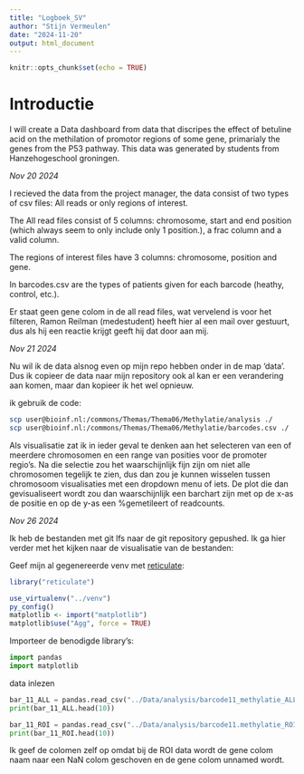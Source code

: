 ```yaml
---
title: "Logboek_SV"
author: "Stijn Vermeulen"
date: "2024-11-20"
output: html_document
---
```


```r
knitr::opts_chunk$set(echo = TRUE)
```

# Introductie

I will create a Data dashboard from data that discripes the effect of betuline acid on the methilation of promotor regions of some gene, primarialy the genes from the P53 pathway. This data was generated by students from Hanzehogeschool groningen.


*Nov 20 2024*

I recieved the data from the project manager, the data consist of two types of csv files: All reads or only regions of interest.

The All read files consist of 5 columns: chromosome, start and end position (which always seem to only include only 1 position.), a frac column and a valid column.

The regions of interest files have 3 columns: chromosome, position and gene.

In barcodes.csv are the types of patients given for each barcode (heathy, control, etc.).

Er staat geen gene colom in de all read files, wat vervelend is voor het filteren, Ramon Reilman (medestudent) heeft hier al een mail over gestuurt, dus als hij een reactie krijgt geeft hij dat door aan mij.

*Nov 21 2024*

Nu wil ik de data alsnog even op mijn repo hebben onder in de map 'data'. Dus ik copieer de data naar mijn repository ook al kan er een verandering aan komen, maar dan kopieer ik het wel opnieuw.

ik gebruik de code:
```bash
scp user@bioinf.nl:/commons/Themas/Thema06/Methylatie/analysis ./
scp user@bioinf.nl:/commons/Themas/Thema06/Methylatie/barcodes.csv ./
```

Als visualisatie zat ik in ieder geval te denken aan het selecteren van een of meerdere chromosomen en een range van posities voor de promoter regio's. Na die selectie zou het waarschijnlijk fijn zijn om niet alle chromosomen tegelijk te zien, dus dan zou je kunnen wisselen tussen chromosoom visualisaties met een dropdown menu of iets. De plot die dan gevisualiseert wordt zou dan waarschijnlijk een barchart zijn met op de x-as de positie en op de y-as een %gemetileert of readcounts.

*Nov 26 2024*

Ik heb de bestanden met git lfs naar de git repository gepushed. Ik ga hier verder met het kijken naar de visualisatie van de bestanden:

Geef mijn al gegenereerde venv met [reticulate](https://rviews.rstudio.com/2019/06/10/reticulate-virtualenv-and-python-in-linux/):
```r
library("reticulate")
```


```r
use_virtualenv("../venv")
py_config()
matplotlib <- import("matplotlib")
matplotlib$use("Agg", force = TRUE)
```

Importeer de benodigde library's:
```python
import pandas
import matplotlib
```

data inlezen
```python
bar_11_ALL = pandas.read_csv("../Data/analysis/barcode11_methylatie_ALL.csv", sep="\t")
print(bar_11_ALL.head(10))
```

```python
bar_11_ROI = pandas.read_csv("../Data/analysis/barcode11.methylatie_ROIs.csv", sep="\t", header=0, usecols=[0,1,2], names=["chr", "pos", "gene"])
print(bar_11_ROI.head(10))
```

Ik geef de colomen zelf op omdat bij de ROI data wordt de gene colom naam naar een NaN colom geschoven en de gene colom unnamed wordt.

```python

```






